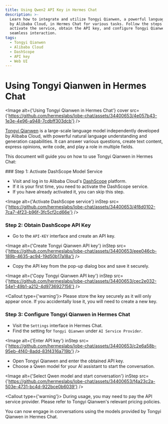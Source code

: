 ```yaml
---
title: Using Qwen2 API Key in Hermes Chat
description: >-
  Learn how to integrate and utilize Tongyi Qianwen, a powerful language model
  by Alibaba Cloud, in Hermes Chat for various tasks. Follow the steps to
  activate the service, obtain the API key, and configure Tongyi Qianwen for
  seamless interaction.
tags:
  - Tongyi Qianwen
  - Alibaba Cloud
  - DashScope
  - API key
  - Web UI
---
```


# Using Tongyi Qianwen in Hermes Chat

<Image alt={'Using Tongyi Qianwen in Hermes Chat'} cover src={'https://github.com/hermeslabs/lobe-chat/assets/34400653/4e057b43-1e3e-4e96-a948-7cdbff303dcb'} />

[Tongyi Qianwen](https://tongyi.aliyun.com/) is a large-scale language model independently developed by Alibaba Cloud, with powerful natural language understanding and generation capabilities. It can answer various questions, create text content, express opinions, write code, and play a role in multiple fields.

This document will guide you on how to use Tongyi Qianwen in Hermes Chat:

<Steps>
  ### Step 1: Activate DashScope Model Service

  - Visit and log in to Alibaba Cloud's [DashScope](https://dashscope.console.aliyun.com/) platform.
  - If it is your first time, you need to activate the DashScope service.
  - If you have already activated it, you can skip this step.

  <Image alt={'Activate DashScope service'} inStep src={'https://github.com/hermeslabs/lobe-chat/assets/34400653/4f8d0102-7ca7-4f23-b96f-3fc5cf2cd66e'} />

  ### Step 2: Obtain DashScope API Key

  - Go to the `API-KEY` interface and create an API key.

  <Image alt={'Create Tongyi Qianwen API key'} inStep src={'https://github.com/hermeslabs/lobe-chat/assets/34400653/eee046cb-189b-4635-ac94-19d50b17a18a'} />

  - Copy the API key from the pop-up dialog box and save it securely.

  <Image alt={'Copy Tongyi Qianwen API key'} inStep src={'https://github.com/hermeslabs/lobe-chat/assets/34400653/cec2e032-54e1-49b1-a212-4d9736927156'} />

  <Callout type={'warning'}>
    Please store the key securely as it will only appear once. If you accidentally lose it, you will
    need to create a new key.
  </Callout>

  ### Step 3: Configure Tongyi Qianwen in Hermes Chat

  - Visit the `Settings` interface in Hermes Chat.
  - Find the setting for `Tongyi Qianwen` under `AI Service Provider`.

  <Image alt={'Enter API key'} inStep src={'https://github.com/hermeslabs/lobe-chat/assets/34400653/c2e6a58b-95eb-4f40-8add-83f4316a719b'} />

  - Open Tongyi Qianwen and enter the obtained API key.
  - Choose a Qwen model for your AI assistant to start the conversation.

  <Image alt={'Select Qwen model and start conversation'} inStep src={'https://github.com/hermeslabs/lobe-chat/assets/34400653/f4a23c2a-503e-4731-bc4d-922bce0b6039'} />

  <Callout type={'warning'}>
    During usage, you may need to pay the API service provider. Please refer to Tongyi Qianwen's
    relevant pricing policies.
  </Callout>
</Steps>

You can now engage in conversations using the models provided by Tongyi Qianwen in Hermes Chat.
